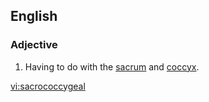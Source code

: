 ==English==
===Adjective===
{{en-adj|-}}
#{{medicine}} Having to do with the [[sacrum]] and [[coccyx]].

[[vi:sacrococcygeal]]